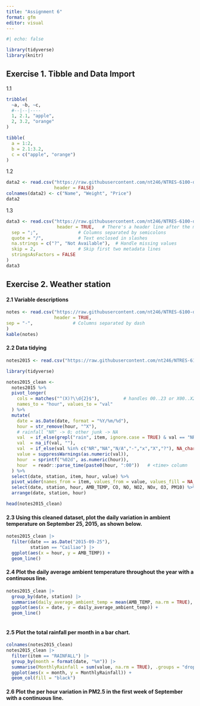 ```yaml
---
title: "Assignment 6"
format: gfm
editor: visual
---
```


```r
#| echo: false

library(tidyverse)
library(knitr)
```

## Exercise 1. Tibble and Data Import

1.1

```r
tribble(
  ~a, ~b, ~c,
  #--|--|----
  1, 2.1, "apple",
  2, 3.2, "orange"
)

tibble(
  a = 1:2,
  b = 2.1:3.2,
  c = c("apple", "orange")
)
```

1.2

```r
data2 <- read.csv("https://raw.githubusercontent.com/nt246/NTRES-6100-data-science/master/datasets/dataset2.txt",
                  header = FALSE)
colnames(data2) <- c("Name", "Weight", "Price")
data2
```

1.3

```r
data3 <- read.csv("https://raw.githubusercontent.com/nt246/NTRES-6100-data-science/master/datasets/dataset3.txt",
                   header = TRUE,   # There's a header line after the metadata
  sep = ";",               # Columns separated by semicolons
  quote = "/",             # Text enclosed in slashes
  na.strings = c("?", "Not Available"),  # Handle missing values
  skip = 2,                # Skip first two metadata lines
  stringsAsFactors = FALSE
)
data3
```

## Exercise 2. Weather station

#### 2.1 Variable descriptions

```r
notes <- read.csv("https://raw.githubusercontent.com/nt246/NTRES-6100-data-science/master/datasets/2015y_Weather_Station_notes.txt",
                  header = TRUE,
sep = "-",               # Columns separated by dash
)
kable(notes)
```

#### 2.2 Data tidying

```r
notes2015 <- read.csv("https://raw.githubusercontent.com/nt246/NTRES-6100-data-science/master/datasets/2015y_Weather_Station.csv")

library(tidyverse)

notes2015_clean <-
  notes2015 %>%
  pivot_longer(
    cols = matches("^(X)?\\d{2}$"),         # handles 00..23 or X00..X23
    names_to = "hour", values_to = "val"
  ) %>%
  mutate(
    date = as.Date(date, format = "%Y/%m/%d"),
    hour = str_remove(hour, "^X"),
    # rainfall "NR" -> 0; other junk -> NA
    val  = if_else(grepl("rain", item, ignore.case = TRUE) & val == "NR", "0", val),
    val  = na_if(val, ""),
    val  = if_else(val %in% c("NR","NA","N/A","-","x","X","?"), NA_character_, val),
    value = suppressWarnings(as.numeric(val)),
    hour  = sprintf("%02d", as.numeric(hour)),
    hour  = readr::parse_time(paste0(hour, ":00"))   # <time> column
  ) %>%
  select(date, station, item, hour, value) %>%
  pivot_wider(names_from = item, values_from = value, values_fill = NA_real_) %>%
  select(date, station, hour, AMB_TEMP, CO, NO, NO2, NOx, O3, PM10) %>%
  arrange(date, station, hour)

head(notes2015_clean)

```

#### 2.3 Using this cleaned dataset, plot the daily variation in ambient temperature on September 25, 2015, as shown below.

```r
notes2015_clean |> 
  filter(date == as.Date("2015-09-25"),
         station == "Cailiao") |> 
  ggplot(aes(x = hour, y = AMB_TEMP)) +
  geom_line()
```

#### 2.4 Plot the daily average ambient temperature throughout the year with a **continuous line**.

```r
notes2015_clean |> 
  group_by(date, station) |> 
  summarise(daily_average_ambient_temp = mean(AMB_TEMP, na.rm = TRUE), .groups = "drop") |> 
  ggplot(aes(x = date, y = daily_average_ambient_temp)) +
  geom_line()
  

```

#### 2.5 Plot the total rainfall per month in a bar chart.

```r
colnames(notes2015_clean)
notes2015_clean |> 
  filter(item == "RAINFALL") |>
  group_by(month = format(date, "%m")) |> 
  summarise(MonthlyRainfall = sum(value, na.rm = TRUE), .groups = "drop") |> 
  ggplot(aes(x = month, y = MonthlyRainfall)) +
  geom_col(fill = "black")

```

#### 2.6 Plot the per hour variation in PM2.5 in the first week of September with a **continuous line**.

```r

```
